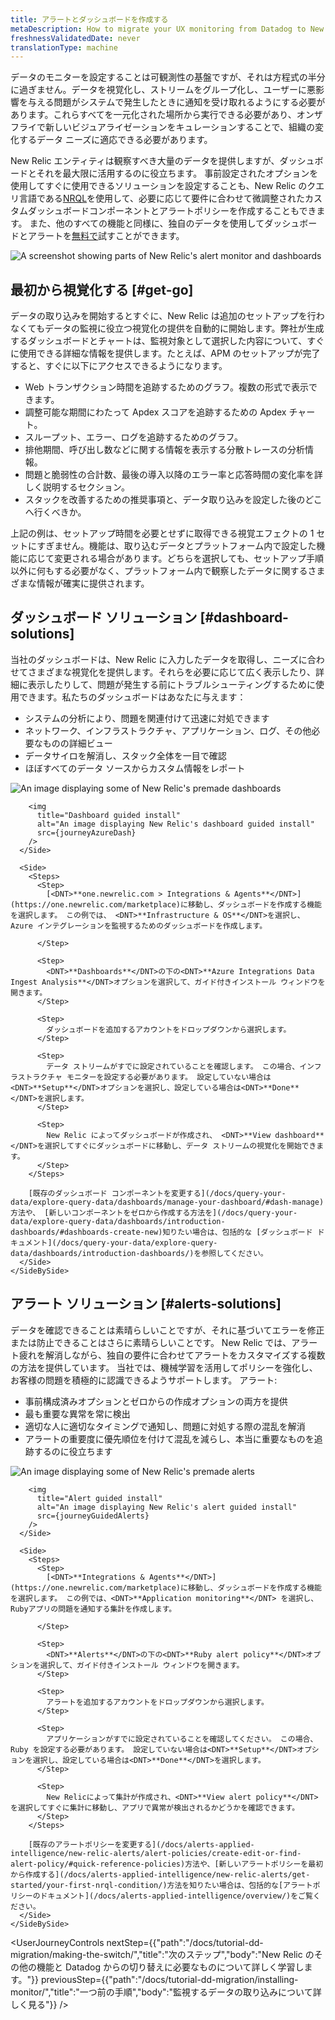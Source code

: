 ```yaml
---
title: アラートとダッシュボードを作成する
metaDescription: How to migrate your UX monitoring from Datadog to New Relic.
freshnessValidatedDate: never
translationType: machine
---
```









データのモニターを設定することは可観測性の基盤ですが、それは方程式の半分に過ぎません。データを視覚化し、ストリームをグループ化し、ユーザーに悪影響を与える問題がシステムで発生したときに通知を受け取れるようにする必要があります。これらすべてを一元化された場所から実行できる必要があり、オンザフライで新しいビジュアライゼーションをキュレーションすることで、組織の変化するデータ ニーズに適応できる必要があります。

New Relic エンティティは観察すべき大量のデータを提供しますが、ダッシュボードと<InlinePopover type="alerts"/>それを最大限に活用するのに役立ちます。 事前設定されたオプションを使用してすぐに使用できるソリューションを設定することも、New Relic のクエリ言語である[NRQL](/docs/query-your-data/nrql-new-relic-query-language/get-started/introduction-nrql-new-relics-query-language/)を使用して、必要に応じて要件に合わせて微調整されたカスタムダッシュボードコンポーネントとアラートポリシーを作成することもできます。 また、他のすべての機能と同様に、独自のデータを使用してダッシュボードとアラートを[無料で](https://newrelic.com/signup)試すことができます。

<img
  title="Alerts-and-dash"
  alt="A screenshot showing parts of New Relic's alert monitor and dashboards"
  src={journeyAlertsAndDash}
/>

## 最初から視覚化する [#get-go]

データの取り込みを開始するとすぐに、New Relic は追加のセットアップを行わなくてもデータの監視に役立つ視覚化の提供を自動的に開始します。弊社が生成するダッシュボードとチャートは、監視対象として選択した内容について、すぐに使用できる詳細な情報を提供します。たとえば、APM のセットアップが完了すると、すぐに以下にアクセスできるようになります。

* Web トランザクション時間を追跡するためのグラフ。複数の形式で表示できます。
* 調整可能な期間にわたって Apdex スコアを追跡するための Apdex チャート。
* スループット、エラー、ログを追跡するためのグラフ。
* 排他期間、呼び出し数などに関する情報を表示する分散トレースの分析情報。
* 問題と脆弱性の合計数、最後の導入以降のエラー率と応答時間の変化率を詳しく説明するセクション。
* スタックを改善するための推奨事項と、データ取り込みを設定した後のどこへ行くべきか。

上記の例は、セットアップ時間を必要とせずに取得できる視覚エフェクトの 1 セットにすぎません。機能は、取り込むデータとプラットフォーム内で設定した機能に応じて変更される場合があります。どちらを選択しても、セットアップ手順以外に何もする必要がなく、プラットフォーム内で観察したデータに関するさまざまな情報が確実に提供されます。

## ダッシュボード ソリューション [#dashboard-solutions]

当社のダッシュボードは、New Relic に入力したデータを取得し、ニーズに合わせてさまざまな視覚化を提供します。それらを必要に応じて広く表示したり、詳細に表示したりして、問題が発生する前にトラブルシューティングするために使用できます。私たちのダッシュボードはあなたに与えます：

* システムの分析により、問題を関連付けて迅速に対処できます
* ネットワーク、インフラストラクチャ、アプリケーション、ログ、その他必要なものの詳細ビュー
* データサイロを解消し、スタック全体を一目で確認
* ほぼすべてのデータ ソースからカスタム情報をレポート

<CollapserGroup>
  <Collapser
    id="dash-install"
    title="既製のダッシュボードをインストールする"
  >
    <SideBySide>
      <Side>
        <img
          title="Premade dashboards"
          alt="An image displaying some of New Relic's premade dashboards"
          src={journeyInfraDash}
        />

        <img
          title="Dashboard guided install"
          alt="An image displaying New Relic's dashboard guided install"
          src={journeyAzureDash}
        />
      </Side>

      <Side>
        <Steps>
          <Step>
            [<DNT>**one.newrelic.com > Integrations & Agents**</DNT>](https://one.newrelic.com/marketplace)に移動し、ダッシュボードを作成する機能を選択します。 この例では、 <DNT>**Infrastructure & OS**</DNT>を選択し、Azure インテグレーションを監視するためのダッシュボードを作成します。  

          </Step>

          <Step>
            <DNT>**Dashboards**</DNT>の下の<DNT>**Azure Integrations Data Ingest Analysis**</DNT>オプションを選択して、ガイド付きインストール ウィンドウを開きます。
          </Step>

          <Step>
            ダッシュボードを追加するアカウントをドロップダウンから選択します。
          </Step>

          <Step>
            データ ストリームがすでに設定されていることを確認します。 この場合、インフラストラクチャ モニターを設定する必要があります。 設定していない場合は<DNT>**Setup**</DNT>オプションを選択し、設定している場合は<DNT>**Done**</DNT>を選択します。
          </Step>

          <Step>
            New Relic によってダッシュボードが作成され、 <DNT>**View dashboard**</DNT>を選択してすぐにダッシュボードに移動し、データ ストリームの視覚化を開始できます。
          </Step>
        </Steps>

        [既存のダッシュボード コンポーネントを変更する](/docs/query-your-data/explore-query-data/dashboards/manage-your-dashboard/#dash-manage) 方法や、 [新しいコンポーネントをゼロから作成する方法を](/docs/query-your-data/explore-query-data/dashboards/introduction-dashboards/#dashboards-create-new)知りたい場合は、包括的な [ダッシュボード ドキュメント](/docs/query-your-data/explore-query-data/dashboards/introduction-dashboards/)を参照してください。
      </Side>
    </SideBySide>
  </Collapser>
</CollapserGroup>

## アラート ソリューション [#alerts-solutions]

データを確認できることは素晴らしいことですが、それに基づいてエラーを修正または防止できることはさらに素晴らしいことです。 New Relic では、アラート疲れを解消しながら、独自の要件に合わせてアラートをカスタマイズする複数の方法を提供しています。 当社では、機械学習を活用してポリシーを強化し、お客様の問題を積極的に認識できるようサポートします。 アラート:

* 事前構成済みオプションとゼロからの作成オプションの両方を提供
* 最も重要な異常を常に検出
* 適切な人に適切なタイミングで通知し、問題に対処する際の混乱を解消
* アラートの重要度に優先順位を付けて混乱を減らし、本当に重要なものを追跡するのに役立ちます

<CollapserGroup>
  <Collapser
    id="alerts-install"
    title="既製のアラートをインストールする"
  >
    <SideBySide>
      <Side>
        <img
          title="Premade alerts"
          alt="An image displaying some of New Relic's premade alerts"
          src={journeyPremadeAlerts}
        />

        <img
          title="Alert guided install"
          alt="An image displaying New Relic's alert guided install"
          src={journeyGuidedAlerts}
        />
      </Side>

      <Side>
        <Steps>
          <Step>
            [<DNT>**Integrations & Agents**</DNT>](https://one.newrelic.com/marketplace)に移動し、ダッシュボードを作成する機能を選択します。 この例では、<DNT>**Application monitoring**</DNT> を選択し、 Rubyアプリの問題を通知する集計を作成します。  

          </Step>

          <Step>
            <DNT>**Alerts**</DNT>の下の<DNT>**Ruby alert policy**</DNT>オプションを選択して、ガイド付きインストール ウィンドウを開きます。
          </Step>

          <Step>
            アラートを追加するアカウントをドロップダウンから選択します。
          </Step>

          <Step>
            アプリケーションがすでに設定されていることを確認してください。 この場合、Ruby を設定する必要があります。 設定していない場合は<DNT>**Setup**</DNT>オプションを選択し、設定している場合は<DNT>**Done**</DNT>を選択します。
          </Step>

          <Step>
            New Relicによって集計が作成され、<DNT>**View alert policy**</DNT> を選択してすぐに集計に移動し、アプリで異常が検出されるかどうかを確認できます。
          </Step>
        </Steps>

        [既存のアラートポリシーを変更する](/docs/alerts-applied-intelligence/new-relic-alerts/alert-policies/create-edit-or-find-alert-policy/#quick-reference-policies)方法や、[新しいアラートポリシーを最初から作成する](/docs/alerts-applied-intelligence/new-relic-alerts/get-started/your-first-nrql-condition/)方法を知りたい場合は、包括的な[アラートポリシーのドキュメント](/docs/alerts-applied-intelligence/overview/)をご覧ください。
      </Side>
    </SideBySide>
  </Collapser>
</CollapserGroup>

<UserJourneyControls
  nextStep={{"path":"/docs/tutorial-dd-migration/making-the-switch/","title":"次のステップ","body":"New Relic のその他の機能と Datadog からの切り替えに必要なものについて詳しく学習します。"}}
  previousStep={{"path":"/docs/tutorial-dd-migration/installing-monitor/","title":"一つ前の手順","body":"監視するデータの取り込みについて詳しく見る"}}
/>